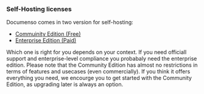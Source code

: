 ### Self-Hosting licenses

Documenso comes in two version for self-hosting:

- [Commuinity Edition (Free)](licenses/community-edition)
- [Enterprise Edition (Paid)](licenses/enterprise-edition)

Which one is right for you depends on your context. If you need officiall support and enterprise-level compliance you probabaly need the enterprise edition. Please note that the Community Edition has almost no restrictions in terms of features and usecases (even commercially). If you think it offers everything you need, we encourge you to get started with the Community Edition, as upgrading later is always an option.

